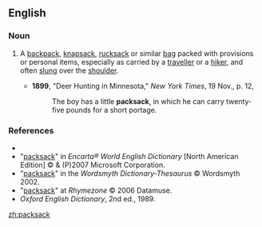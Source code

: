 ==English==

===Noun===
{{en-noun}}

# {{mainly|US}} A [[backpack]], [[knapsack]], [[rucksack]] or similar [[bag]] packed with provisions or personal items, especially as carried by a [[traveller]] or a [[hiker]], and often [[slung]] over the [[shoulder]].
#*'''1899''', "Deer Hunting in Minnesota," ''New York Times'', 19 Nov., p. 12,
#*:The boy has a little '''packsack''', in which he can carry twenty-five pounds for a short portage.

===References===
*{{R:Dictionary.com}}
*"[http://encarta.msn.com/dictionary_/packsack.html packsack]" in ''Encarta® World English Dictionary'' [North American Edition] © & (P)2007 Microsoft Corporation.
*"[http://www.wordsmyth.net/live/home.php?script=search&matchent=packsack&matchtype=exact packsack]" in the ''Wordsmyth Dictionary-Thesaurus'' © Wordsmyth 2002.
*"[http://www.rhymezone.com/r/rhyme.cgi?Word=packsack packsack]" at ''Rhymezone'' © 2006 Datamuse.
*''Oxford English Dictionary'', 2nd ed., 1989.

[[zh:packsack]]